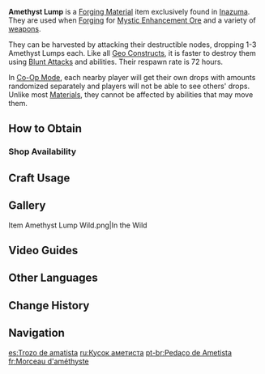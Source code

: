{{Item Infobox
|id           = 101008
|image        = Item Amethyst Lump.png
|type         = Forging Ores
|group        = Forging Materials
|invCategory  = Materials
|description  = An uncut crystal that can only be found in [[Inazuma]]. Some professional craftsmanship will bring out its true value.
|source1      = Found in the wild in [[Inazuma]]
}}
{{Description|An uncut crystal that can only be found in [[Inazuma]]. Some professional craftsmanship will bring out its true value.}}
'''Amethyst Lump''' is a [[Forging Material]] item exclusively found in [[Inazuma]]. They are used when [[Forging]] for [[Mystic Enhancement Ore]] and a variety of [[weapons]].

They can be harvested by attacking their destructible nodes, dropping 1-3 Amethyst Lumps each. Like all [[Geo Constructs]], it is faster to destroy them using [[Blunt Attack]]s and {{Geo}} abilities. Their respawn rate is 72 hours.

In [[Co-Op Mode]], each nearby player will get their own drops with amounts randomized separately and players will not be able to see others' drops. Unlike most [[Materials]], they cannot be affected by {{Anemo}} abilities that may move them.

==How to Obtain==
===Shop Availability===
{{Shop Availability}}

==Craft Usage==
{{Craft Usage}}

==Gallery==
<gallery hideaddbutton="true" captionalign="center">
Item Amethyst Lump Wild.png|In the Wild
</gallery>

==Video Guides==
{{EVT
|video1   = https://youtu.be/HOkYcc3eEjs
|caption1 = Farm Guide

|video2   = https://youtu.be/YseP01p_41E
|caption2 = Farm Guide

|video3   = https://youtu.be/yEm5SI6y0Ks
|caption3 = Farm Guide ([[Tsurumi Island]])
}}

==Other Languages==
{{Other Languages
|default_hidden = 1
|en      = Amethyst Lump
|zhs     = 紫晶块
|zhs_rm  = Zǐjīng Kuài
|zht     = 紫晶塊
|zht_rm  = Zǐjīng Kuài
<!-- |zh_tl   = Amethyst Chunk -->
|ja      = 紫水晶の塊
|ja_rm   = Murasakizuishou no Katamari
|ko      = 자수정 덩이
|ko_rm   = Jasujeong Deong'i
|es      = Trozo de amatista
|fr      = Morceau d'améthyste
<!-- |fr_tl   = Amethyst Chunk -->
|ru      = Кусок аметиста
|th      = Amethyst Lump
|vi      = Miếng Tử Tinh
|de      = Amethyst-Brocken
|id      = Amethyst Lump
|pt      = Pedaço de Ametista
<!--
|ja_tl   = 
|ko_tl   = 
|es_tl   = 
|ru_tl   = 
|th_tl   = 
|vi_tl   = 
|de_tl   = 
|id_tl   = 
|pt_tl   = 
-->
}}

==Change History==
{{Change History|2.0}}

==Navigation==
{{Material Navbox|Crafting Materials}}

[[es:Trozo de amatista]]
[[ru:Кусок аметиста]]
[[pt-br:Pedaço de Ametista]]
[[fr:Morceau d'améthyste]]
